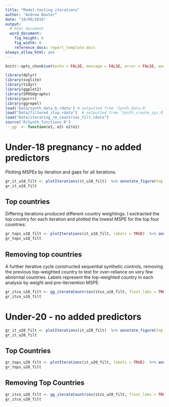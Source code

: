 ```yaml
---
title: "Model-testing iterations"
author: "Andrew Baxter"
date: "19/09/2019"
output:
  # html_document
  word_document:
    fig_height: 6
    fig_width: 8
    reference_docx: report_template.docx
always_allow_html: yes
---
```


```r
knitr::opts_chunk$set(echo = FALSE, message = FALSE, error = FALSE, warning = FALSE, fig.width = 10, fig.height = 7)

library(dplyr)
library(svglite)
library(tidyr)
library(ggplot2)
library(SPHSUgraphs)
library(purrr)
library(ggrepel)
load('Data/synth_data_b.rdata') # outputted from 'Synth_data.R'
load("Data/filtered_itsp.rdata")  # outputted from 'Synth_create_sps.R'
load("Data/iterating_rm_countries_filt.rdata")
source('R/Synth_functions.R')
`-.gg` <- function(e1, e2) e2(e1)
```


# Under-18 pregnancy - no added predictors

Plotting MSPEs by iteration and gaps for all iterations.

```r
gr_it_u18_filt <- plotIterations(it_u18_filt)  %>% annotate_figure(top = text_grob("Under-18, no predictors - year iterations"))
gr_it_u18_filt
```

## Top countries

Differing iterations produced different country weightings. I exctracted the top country for each iteration and plotted the lowest MSPE for the top four countries:

```r
gr_tops_u18_filt <- plotIterations(it_u18_filt, labels = TRUE)  %>% annotate_figure(top = text_grob("Under-18, no predictors - year iterations"))
gr_tops_u18_filt
```

## Removing top countries

A further iterative cycle constructed sequential synthetic controls, removing the previous top-weighted country to test for over-reliance on very few abnormal countries. Labels represent the top-weighted country in each analysis by weight and pre-itervention MSPE:

```r
gr_itco_u18_filt <- gg_iterateCountries(itco_u18_filt, float_labs = TRUE)
gr_itco_u18_filt
```

# Under-20 - no added predictors

```r
gr_it_u20_filt <- plotIterations(it_u20_filt)  %>% annotate_figure(top = text_grob("Under-20, no predictors - year iterations"))
gr_it_u20_filt
```

## Top Countries

```r
gr_tops_u20_filt <- plotIterations(it_u20_filt, labels = TRUE)  %>% annotate_figure(top = text_grob("Under-20, no predictors - year iterations"))
gr_tops_u20_filt
```

## Removing Top Countries

```r
gr_itco_u20_filt <- gg_iterateCountries(itco_u20_filt, float_labs = TRUE)
gr_itco_u20_filt
```